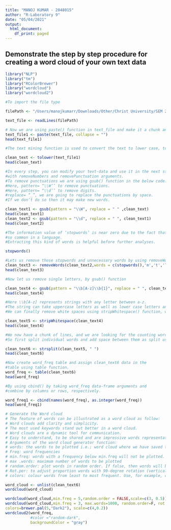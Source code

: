 ```yaml
---
title: "MANOJ KUMAR - 2048015"
author: "R-Laboratory 9"
date: "05/04/2021"
output:
  html_document:
    df_print: paged
---
```



## Demonstrate the step by step procedure for creating a word cloud of your own text data

```r
library("NLP")
library("tm")
library("RColorBrewer")
library("wordcloud")
library("wordcloud2")
```

```r
#To import the file type

filePath <- "/Users/manojkumarr/Downloads/Other/Christ University/SEM 2/R/Lab/Lab 9/dairy.txt"
```

```r
text_file <- readLines(filePath)
```


```r
# Now we are using paste() function in text_file and make it a chunk and the text collapse into quotations (“ ”). And storing to text_file1.
text_file1 <- paste(text_file, collapse = "")
head(text_file1)
```


```r
#The text mining function is used to convert the text to lower case, to remove unnecessary white space, to remove common stop words like ‘the’, “we”, etc.,

clean_text <- tolower(text_file1)
head(clean_text)
```


```r
#In every step, you can modify your text-data and use it in the next step for text-manipulation. You can also remove Punctuation and digits
#with removeNumbers and removePunctuation arguments.
#To remove punctuations we are using gsub() function in the below code.
#Here, pattern= “\\W’’ to remove punctuations.
#Here, pattern= “\\d’’ to remove digits.
#replace= “_”, we are going to replace the punctuations by space.
#If we don’t do so then it may make new words.

clean_text1 <- gsub(pattern = "\\W", replace = " " ,clean_text)
head(clean_text1)
clean_text2 <- gsub(pattern = "\\d", replace = " ", clean_text1)
head(clean_text2)
```


```r
#The information value of ‘stopwords’ is near zero due to the fact that they are
#so common in a language.
#Extracting this kind of words is helpful before further analyses.

stopwords()
```


```r
#Lets us remove those stopwords and unnecessary words by using removeWords() function.
clean_text3 <- removeWords(clean_text2,words = c(stopwords(),'m','t','ll','th','nd','s','re','don',''))
head(clean_text3)
```


```r
#Now let us remove single letters, by gsub() function

clean_text4 <- gsub(pattern = "\\b[A-z]\\b{1}", replace = " ", clean_text3 )
head(clean_text4)
```


```r
#Here \\b[A-z] represents strings with any letter between a-z.
#The string can take uppercase letters as well as lower case letters and subset \\{1} says that the strings end with length one.
#We can finally remove white spaces using stripWhitespace() function, which is a part of tm library.

clean_text5 <- stripWhitespace(clean_text4)
head(clean_text4)
```


```r
#We now have a chunk of lines, and we are looking for the counting words And already joined various lines and made a chunk.
#So first split individual words and add space between them as split using split() function.

clean_text6 <- strsplit(clean_text5, " ")
head(clean_text6)
```


```r
#Now create word_freq table and assign clean_text6 data in the
#table using table function.
word_freq <- table(clean_text6)
head(word_freq)
```


```r
#By using cbind() by taking word_freq data-frame arguments and
#combine by columns or rows, respectively.

word_freq1 <- cbind(names(word_freq), as.integer(word_freq))
head(word_freq1)
```


```r
# Generate the Word cloud
# The feature of words can be illustrated as a word cloud as follow:
# Word clouds add clarity and simplicity.
# The most used keywords stand out better in a word cloud.
# Word clouds are a dynamic tool for communication.
# Easy to understand, to be shared and are impressive words representation.
# Arguments of the word cloud generator function:
# words: the words to be plotted i.e.; word cloud where we have saved the text-data.
# Freq: word frequencies
# min.freq: words with a frequency below min.freq will not be plotted.
# max .words: maximum number of words to be plotted
# random.order: plot words in random order. If false, then words will be plotted in decreasingfrequency
# Rot.per: to adjust proportion words with 90-degree rotation (vertical text)
# colors: colour words from least to most frequent. Use, for example, colors = “Red” for asingle colour or “random-dark”, “random-light”.

word_cloud <- unlist(clean_text6)
wordcloud(word_cloud)
```


```r
wordcloud(word_cloud,min.freq = 5,random.order = FALSE,scale=c(3, 0.5))
wordcloud(word_cloud,min.freq = 3, max.words=1000, random.order=F, rot.per=0.2,
colors=brewer.pal(5,"Dark2"), scale=c(4,0.2))
wordcloud2(word_freq, 
           #color ="random-dark", 
           backgroundColor = "gray")
```



